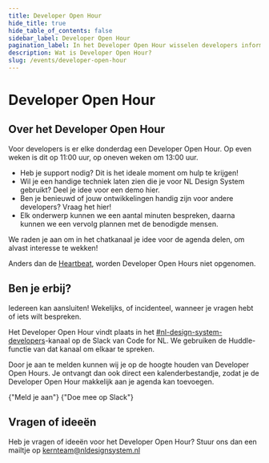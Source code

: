 ```yaml
---
title: Developer Open Hour
hide_title: true
hide_table_of_contents: false
sidebar_label: Developer Open Hour
pagination_label: In het Developer Open Hour wisselen developers informatie, inzichten en tips met elkaar uit.
description: Wat is Developer Open Hour?
slug: /events/developer-open-hour
---
```



# Developer Open Hour

## Over het Developer Open Hour

Voor developers is er elke donderdag een Developer Open Hour. Op even weken is dit op 11:00 uur, op oneven weken om 13:00 uur.

- Heb je support nodig? Dit is het ideale moment om hulp te krijgen!
- Wil je een handige techniek laten zien die je voor NL Design System gebruikt? Deel je idee voor een demo hier.
- Ben je benieuwd of jouw ontwikkelingen handig zijn voor andere developers? Vraag het hier!
- Elk onderwerp kunnen we een aantal minuten bespreken, daarna kunnen we een vervolg plannen met de benodigde mensen.

We raden je aan om in het chatkanaal je idee voor de agenda delen, om alvast interesse te wekken!

Anders dan de [Heartbeat](../heartbeat/heartbeat), worden Developer Open Hours niet opgenomen.

## Ben je erbij?

Iedereen kan aansluiten! Wekelijks, of incidenteel, wanneer je vragen hebt of iets wilt bespreken.

Het Developer Open Hour vindt plaats in het [#nl-design-system-developers](https://codefornl.slack.com/archives/C01DAT4TRPF)-kanaal op de Slack van Code for NL. We gebruiken de Huddle-functie van dat kanaal om elkaar te spreken.

Door je aan te melden kunnen wij je op de hoogte houden van Developer Open Hours. Je ontvangt dan ook direct een kalenderbestandje, zodat je de Developer Open Hour makkelijk aan je agenda kan toevoegen.

<ActionGroup>
  <DocusaurusLink
    href="/events/developer-open-hour/aanmelden"
    className="utrecht-button-link utrecht-button-link--primary-action"
  >
    {"Meld je aan"}
    <IconChevronRight />
  </DocusaurusLink>
  <DocusaurusLink
    href="https://praatmee.codefor.nl/"
    className="utrecht-button-link utrecht-button-link--secondary-action"
  >
    {"Doe mee op Slack"}
    <IconChevronRight />
  </DocusaurusLink>
</ActionGroup>

## Vragen of ideeën

Heb je vragen of ideeën voor het Developer Open Hour? Stuur ons dan een mailtje op <a href="mailto:kernteam@nldesignsystem.nl">kernteam@nldesignsystem.nl</a>
